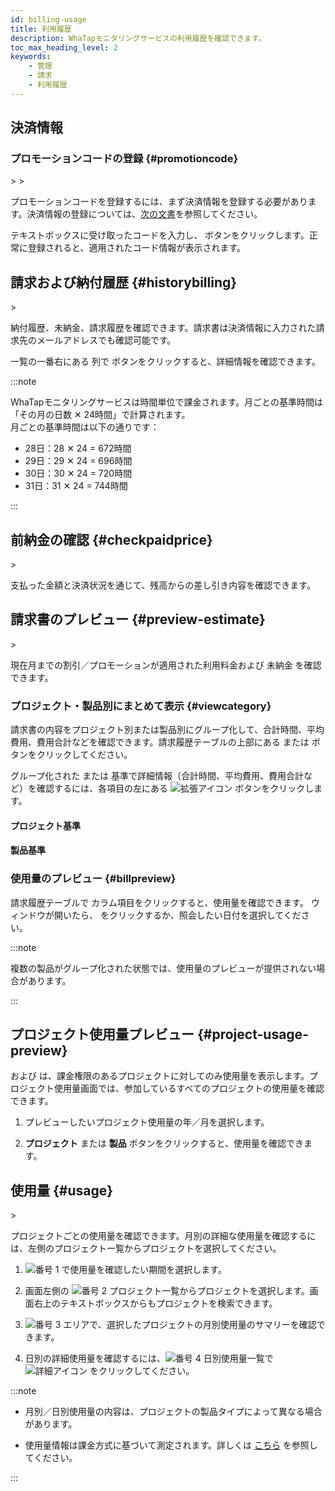 ```yaml
---
id: billing-usage
title: 利用履歴
description: WhaTapモニタリングサービスの利用履歴を確認できます。
toc_max_heading_level: 2
keywords: 
    - 管理
    - 請求
    - 利用履歴
---
```


## 決済情報

### プロモーションコードの登録 {#promotioncode}

<Cmdname sid="my_usage" className="uitext" /> &gt; <Cmdname sid="payment_information" className="uitext" /> &gt; <Cmdname sid="promotion_info" className="uitext" />

プロモーションコードを登録するには、まず決済情報を登録する必要があります。決済情報の登録については、[次の文書](#register-pay)を参照してください。

<ImgLang img='promotion_code_1.png' desc='プロモーションコード' />

<Cmdname sid="promotion_code" className="uitext" /> テキストボックスに受け取ったコードを入力し、<Cmdname sid="BTN07117" className="uitext" /> ボタンをクリックします。正常に登録されると、適用されたコード情報が表示されます。

## 請求および納付履歴 {#historybilling}

<Cmdname sid="my_usage" className="uitext" /> &gt; <Cmdname sid="paymentHistory" className="uitext" />

納付履歴、未納金、請求履歴を確認できます。請求書は決済情報に入力された請求先のメールアドレスでも確認可能です。

<ImgLang img='usage-estimate-history.png' desc='請求および納付履歴' />

一覧の一番右にある <Cmdname sid="invoice" className="uitext" /> 列で <Cmdname sid="detail" className="uitext" /> ボタンをクリックすると、詳細情報を確認できます。

:::note

WhaTapモニタリングサービスは時間単位で課金されます。月ごとの基準時間は「その月の日数 ✕ 24時間」で計算されます。  
月ごとの基準時間は以下の通りです：  
* 28日：28 ✕ 24 = 672時間  
* 29日：29 ✕ 24 = 696時間  
* 30日：30 ✕ 24 = 720時間  
* 31日：31 ✕ 24 = 744時間

:::

## 前納金の確認 {#checkpaidprice}

<Cmdname sid="my_usage" className="uitext" /> &gt; <Cmdname sid="balance" className="uitext" />

支払った金額と決済状況を通じて、残高からの差し引き内容を確認できます。

## 請求書のプレビュー {#preview-estimate}

<Cmdname sid="my_usage" className="uitext" /> &gt; <Cmdname sid="billingPreview" className="uitext" />

現在月までの割引／プロモーションが適用された利用料金および <span class='vslow'>未納金</span> を確認できます。

### プロジェクト・製品別にまとめて表示 {#viewcategory}

請求書の内容をプロジェクト別または製品別にグループ化して、合計時間、平均費用、費用合計などを確認できます。請求履歴テーブルの上部にある <Cmdname sid="project" className="uitext" /> または <Cmdname sid="ITM05997" className="uitext" /> ボタンをクリックしてください。

グループ化された <Cmdname sid="project" className="uitext" /> または <Cmdname sid="ITM05997" className="uitext" /> 基準で詳細情報（合計時間、平均費用、費用合計など）を確認するには、各項目の左にある ![拡張アイコン](/img/ico-expander.svg) ボタンをクリックします。

#### プロジェクト基準

<ImgLang img='bill-preview-group-01.png' desc='グルーピング１' />

#### 製品基準

<ImgLang img='bill-preview-group-01-category.png' desc='グルーピング２' />

### 使用量のプレビュー {#billpreview}

<ImgLang img='bill-preview-group-01-preview.png' desc='課金集計量' />

請求履歴テーブルで <Cmdname sid="metered_unit" className="uitext" /> カラム項目をクリックすると、使用量を確認できます。<Cmdname sid="metering_information" className="uitext" /> ウィンドウが開いたら、<Cmdname sid="open_all" className="uitext" /> をクリックするか、照会したい日付を選択してください。

:::note

複数の製品がグループ化された状態では、使用量のプレビューが提供されない場合があります。

:::

## プロジェクト使用量プレビュー {#project-usage-preview}

<Cmdname sid="usage" className="uitext" /> および <Cmdname sid="billingPreview" className="uitext" /> は、課金権限のあるプロジェクトに対してのみ使用量を表示します。プロジェクト使用量画面では、参加しているすべてのプロジェクトの使用量を確認できます。

<ImgLang img='my-usage.png' desc='プロジェクト使用量プレビュー' />

1. プレビューしたいプロジェクト使用量の年／月を選択します。

2. **プロジェクト** または **製品** ボタンをクリックすると、使用量を確認できます。

## 使用量 {#usage}

<Cmdname sid="my_usage" className="uitext" /> &gt; <Cmdname sid="usage" className="uitext" />

プロジェクトごとの使用量を確認できます。月別の詳細な使用量を確認するには、左側のプロジェクト一覧からプロジェクトを選択してください。

<ImgLang img='billing-usage.png' desc='使用量'/>

1. ![番号 1](/img/number-01.png) で使用量を確認したい期間を選択します。

2. 画面左側の ![番号 2](/img/number-02.png) プロジェクト一覧からプロジェクトを選択します。画面右上のテキストボックスからもプロジェクトを検索できます。

3. ![番号 3](/img/number-03.png) エリアで、選択したプロジェクトの月別使用量のサマリーを確認できます。

4. 日別の詳細使用量を確認するには、![番号 4](/img/number-04.png) 日別使用量一覧で ![詳細アイコン](/img/ico-expander.svg) をクリックしてください。

<ImgLang img='billing-usage-details.png' desc='使用量詳細'/>

:::note

- 月別／日別使用量の内容は、プロジェクトの製品タイプによって異なる場合があります。

- 使用量情報は課金方式に基づいて測定されます。詳しくは [こちら](https://www.whatap.io/ko/pricing/) を参照してください。

:::
